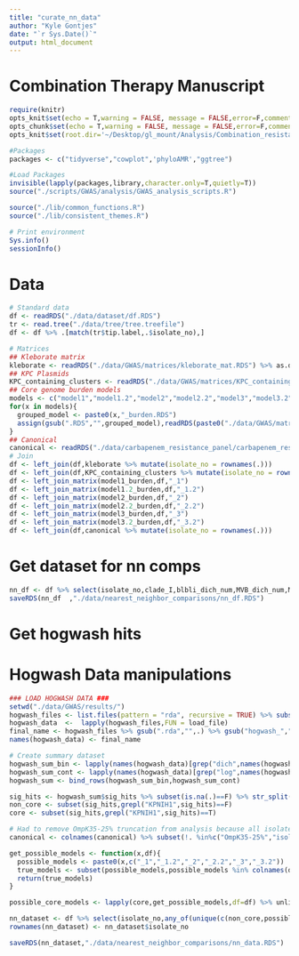 ```yaml
---
title: "curate_nn_data"
author: "Kyle Gontjes"
date: "`r Sys.Date()`"
output: html_document
---
```


# Combination Therapy Manuscript
```r
require(knitr)
opts_knit$set(echo = T,warning = FALSE, message = FALSE,error=F,comment=NA)
opts_chunk$set(echo = T,warning = FALSE, message = FALSE,error=F,comment=NA)
opts_knit$set(root.dir='~/Desktop/gl_mount/Analysis/Combination_resistance/pre-intro-blbli-resistance-ms/')
```

```r
#Packages
packages <- c("tidyverse","cowplot",'phyloAMR',"ggtree")

#Load Packages
invisible(lapply(packages,library,character.only=T,quietly=T))
source("./scripts/GWAS/analysis/GWAS_analysis_scripts.R")

source("./lib/common_functions.R")
source("./lib/consistent_themes.R")  

# Print environment
Sys.info()
sessionInfo()
```

# Data
```r
# Standard data
df <- readRDS("./data/dataset/df.RDS")
tr <- read.tree("./data/tree/tree.treefile") 
df <- df %>% .[match(tr$tip.label,.$isolate_no),]  

# Matrices
## Kleborate matrix
kleborate <- readRDS("./data/GWAS/matrices/kleborate_mat.RDS") %>% as.data.frame 
## KPC Plasmids
KPC_containing_clusters <- readRDS("./data/GWAS/matrices/KPC_containing_cluster_mat.RDS") %>% as.data.frame  
## Core genome burden models
models <- c("model1","model1.2","model2","model2.2","model3","model3.2")
for(x in models){
  grouped_model <- paste0(x,"_burden.RDS")
  assign(gsub(".RDS","",grouped_model),readRDS(paste0("./data/GWAS/matrices/",grouped_model)) %>% as.data.frame)
} 
## Canonical
canonical <- readRDS("./data/carbapenem_resistance_panel/carbapenem_resistance_panel_matrix.RDS")
# Join
df <- left_join(df,kleborate %>% mutate(isolate_no = rownames(.)))
df <- left_join(df,KPC_containing_clusters %>% mutate(isolate_no = rownames(.))) 
df <- left_join_matrix(model1_burden,df,"_1")
df <- left_join_matrix(model1.2_burden,df,"_1.2")
df <- left_join_matrix(model2_burden,df,"_2")
df <- left_join_matrix(model2.2_burden,df,"_2.2")
df <- left_join_matrix(model3_burden,df,"_3")
df <- left_join_matrix(model3.2_burden,df,"_3.2")
df <- left_join(df,canonical %>% mutate(isolate_no = rownames(.)))
```

# Get dataset for nn comps
```r
nn_df <- df %>% select(isolate_no,clade_I,blbli_dich_num,MVB_dich_num,MVB_dich,MVB_cat,MVB_num,MVB_log_2,IR_dich_num,IR_dich,IR_cat,IR_num,IR_log_2) %>% `rownames<-`(.$isolate_no)
saveRDS(nn_df  ,"./data/nearest_neighbor_comparisons/nn_df.RDS") 
```

# Get hogwash hits
# Hogwash Data manipulations
```r
### LOAD HOGWASH DATA ###
setwd("./data/GWAS/results/")
hogwash_files <- list.files(pattern = "rda", recursive = TRUE) %>% subset(grepl("MVB_dich_num",.)==F & grepl("IR_dich_num",.)==F)
hogwash_data  <-  lapply(hogwash_files,FUN = load_file)
final_name <- hogwash_files %>% gsub(".rda","",.) %>% gsub("hogwash_","",.)  
names(hogwash_data) <- final_name

# Create summary dataset
hogwash_sum_bin <- lapply(names(hogwash_data)[grep("dich",names(hogwash_data))] ,hogwash_sum_data,hogwash_data,test="binary") %>% do.call(rbind,.) %>% as.data.frame 
hogwash_sum_cont <- lapply(names(hogwash_data)[grep("log",names(hogwash_data))] ,hogwash_sum_data,hogwash_data,test="continuous") %>% do.call(rbind,.) %>% as.data.frame 
hogwash_sum <- bind_rows(hogwash_sum_bin,hogwash_sum_cont)  
```

```r
sig_hits <- hogwash_sum$sig_hits %>% subset(is.na(.)==F) %>% str_split(.,",") %>% unlist %>% unique %>% sort()
non_core <- subset(sig_hits,grepl("KPNIH1",sig_hits)==F)
core <- subset(sig_hits,grepl("KPNIH1",sig_hits)==T)

# Had to remove OmpK35-25% truncation from analysis because all isolates have this, making it impossible to find a nearest neighbor
canonical <- colnames(canonical) %>% subset(!. %in%c("OmpK35-25%","isolate_no")) %>% sort

get_possible_models <- function(x,df){
  possible_models <- paste0(x,c("_1","_1.2","_2","_2.2","_3","_3.2"))
  true_models <- subset(possible_models,possible_models %in% colnames(df))
  return(true_models)
}

possible_core_models <- lapply(core,get_possible_models,df=df) %>% unlist 

nn_dataset <- df %>% select(isolate_no,any_of(unique(c(non_core,possible_core_models,canonical))))
rownames(nn_dataset) <- nn_dataset$isolate_no
```

```r
saveRDS(nn_dataset,"./data/nearest_neighbor_comparisons/nn_data.RDS") 
```
